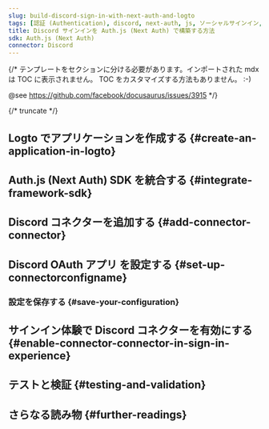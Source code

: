 ```yaml
---
slug: build-discord-sign-in-with-next-auth-and-logto
tags: [認証 (Authentication), discord, next-auth, js, ソーシャルサインイン, サインイン, ログイン]
title: Discord サインインを Auth.js (Next Auth) で構築する方法
sdk: Auth.js (Next Auth)
connector: Discord
---
```


{/*
  テンプレートをセクションに分ける必要があります。インポートされた mdx は TOC に表示されません。
  TOC をカスタマイズする方法もありません。 :-)

  @see https://github.com/facebook/docusaurus/issues/3915
*/}




{/* truncate */}

<Intro connector={connector} sdk="Auth.js (Next Auth)" link="https://authjs.dev/" />

## Logto でアプリケーションを作成する \{#create-an-application-in-logto}

<CreateApplication type="従来型 Web" framework="Auth.js (Next Auth)" />

## Auth.js (Next Auth) SDK を統合する \{#integrate-framework-sdk}

<IntegrateSdk />

## Discord コネクターを追加する \{#add-connector-connector}

<AddSocialConnector connector={connector} framework="Auth.js (Next Auth)" />

## Discord OAuth アプリ を設定する \{#set-up-connectorconfigname}

<ConnectorGuide />

### 設定を保存する \{#save-your-configuration}

<SaveYourConfiguration connector={connector} />

## サインイン体験で Discord コネクターを有効にする \{#enable-connector-connector-in-sign-in-experience}

<EnableSocialConnector connector={connector} />

## テストと検証 \{#testing-and-validation}

<TestingAndValidation connector={connector} sdk="Auth.js (Next Auth)" />

## さらなる読み物 \{#further-readings}

<FurtherReadings />
